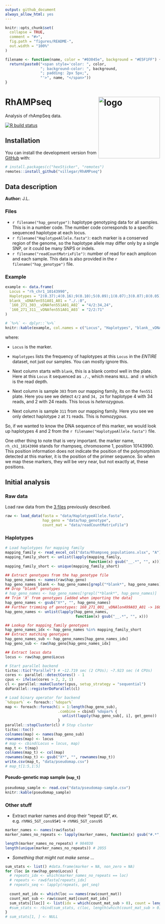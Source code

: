 ```yaml
---
output: github_document
always_allow_html: yes
---
```

<!-- README.md is generated from README.Rmd. Please edit that file -->
```r
knitr::opts_chunk$set(
  collapse = TRUE,
  comment = "#>",
  fig.path = "figures/README-",
  out.width = "100%"
)
```

```r
filename <- function(name, color = "#03045e", background = "#E5F1FF") {
  return(paste0("<span style='color: ", color, 
                "; background-color: ", background,
                "; padding: 2px 5px;", 
                "'>", name, "</span>"))
}
```
# RhAMPseq <img src="https://raw.githubusercontent.com/villegar/RhAMPseq/master/inst/images/logo.png" alt="logo" align="right" height=200px/>
Analysis of rhAmpSeq data.

<!-- badges: start -->
  [![R build status](https://github.com/villegar/RhAMPseq/workflows/R-CMD-check/badge.svg)](https://github.com/villegar/RhAMPseq/actions)
  <!-- badges: end -->
  
## Installation

<!-- You can install the released version of RhAMPseq from [CRAN](https://CRAN.R-project.org) with: -->

<!-- ``` r -->
<!-- install.packages("RhAMPseq") -->
<!-- ``` -->

<!-- And the development version from [GitHub](https://github.com/) with: -->

You can install the development version from [GitHub](https://github.com/) with:
``` r
# install.packages(c("hexSticker", "remotes")
remotes::install_github("villegar/RhAMPseq")
```

## Data description
**Author:** J.L.

### Files
- `r filename("hap_genotype")`: haplotype genotyping data for all samples. This is in a number code. 
The number code corresponds to a specific sequenced haplotype at each locus. 
- `r filename("HaplotypeAllele.fasta")`: each marker is a conserved region of the genome, so the haplotype allele may differ only by a single SNP, or it could be many SNPS or indels.  
- `r filename("readCountMatrixFile")`: number of read for each amplicon and each sample.  This data is also provided in the `r  filename("hap_genotype")` file.

### Example
```r
example <- data.frame(
  Locus	= "rh_chr1_10143990",
  Haplotypes = "2(0.37);4(0.16);9(0.10);5(0.09);1(0.07);3(0.07);8(0.05);13(0.04);6(0.03);7(0.03);",
  blank__vDNAfen551A01_A01 = "./.:0",
  `160_271_303__vDNAfen551A01_A02` = "4/2:34,24",
  `160_271_311__vDNAfen551A01_A03` = "2/2:71"
)

# `%>%` <- dplyr::`%>%`
knitr::kable(example, col.names = c("Locus", "Haplotypes", "blank__vDNAfen551A01_A01", "160_271_303__vDNAfen551A01_A02", "160_271_311__vDNAfen551A01_A03"))
```

where:

- `Locus` is the marker.  

- `Haplotypes` lists the frequency of haplotypes at this `Locus` in the _ENTIRE_ dataset, not just our samples. You can mostly ignore this.

- Next column starts with `blank`, this is a blank control well in the plate. Here at this `Locus` it sequenced as `./.`, which means `NULL`.  and `:0` which is the read depth.  

- Next column is sample `303` from our mapping family, its on the `fen551` plate.  Here you see we detect `4/2` and `34, 24` for haplotype 4 with 34 reads, and 2 with 24 reads. This locus is _heterozygous_.

- Next column is sample `311` from our mapping family.  Here you see we only detect haplotype `2` at `71` reads. This is _homozygous_. 

So, if we wanted to know the DNA sequence of this marker, we would look up haplotypes 4 and 2 from the `r filename("HaplotypeAllele.fasta")` file.  

One other thing to note that is very important.  the marker name, `rh_ch1_10143990` stands for rhampseq, chromosome 1, position 10143990.  This position information does not indicate the position of the polymorphism detected at this marker, it is the position of the primer sequence.  So when we map these markers, they will be very near, but not exactly at, these positions.  

## Initial analysis

### Raw data 
Load raw data from the [3 files](#files) previously described.

```r
raw <- load_data(fasta = "data/HaplotypeAllele.fasta", 
                 hap_geno = "data/hap_genotype",
                 count_mat = "data/readCountMatrixFile")
```

### Haplotypes
```r
# Load haplotypes for mapping family
mapping_family <- read_excel_col("data/Rhampseq_populations.xlsx", "A")
mapping_family_short <- unlist(lapply(mapping_family, 
                                      function(x) gsub("__.*", "", x)))
mapping_family_short <- unique(mapping_family_short)

## Extract genotypes from the hap_genotype file
hap_geno_names <- names(raw$hap_geno)
hap_geno_names_blank <- hap_geno_names[grepl("*blank*", hap_geno_names)]
## Drop "blank" genotypes
# hap_geno_names <- hap_geno_names[!grepl("*blank*", hap_geno_names)]
## Trim 'X' from genotypes [added when importing the data]
hap_geno_names <- gsub("X*", "", hap_geno_names)
## Further trimming of genotypes: 160_271_001__vDNAlon499A03_A01 -> 160_271_001
hap_geno_names <- unlist(lapply(hap_geno_names, 
                                function(x) gsub("__.*", "", x)))

## Lookup for mapping_family genotypes
hap_geno_names_idx <- hap_geno_names %in% mapping_family_short
## Extract matching genotypes
hap_geno_names_sub <- hap_geno_names[hap_geno_names_idx]
hap_geno_sub <- raw$hap_geno[hap_geno_names_idx]

## Extract locus data
locus <- raw$hap_geno$Locus

# Start parallel backend
tictoc::tic("Parallel") # ~12.719 sec (2 CPUs); ~7.923 sec (4 CPUs)
cores <- parallel::detectCores() - 1
cpus <- ifelse(cores > 2, 2, 1)
cl <- parallel::makeCluster(cpus, setup_strategy = "sequential")
doParallel::registerDoParallel(cl)

# Load binary operator for backend
`%dopar%` <- foreach::`%dopar%`
map <- foreach::foreach(i = 1:length(hap_geno_sub), 
                        .combine = cbind) %dopar% {
                          unlist(lapply(hap_geno_sub[, i], get_geno))
                        }
parallel::stopCluster(cl) # Stop cluster
tictoc::toc()
colnames(map) <- names(hap_geno_sub)
rownames(map) <- locus
# map <- cbind(Locus = locus, map)
map_t <- t(map)
colnames(map_t) <- col(map)
rownames(map_t) <- gsub("X*", "", rownames(map_t))
write.csv(map_t, "data/pseudomap.csv")
# map_t[1:5,1:5]
```
#### Pseudo-genetic map sample (`map_t`)

```r
pseudomap_sample <- read.csv("data/pseudomap-sample.csv")
knitr::kable(pseudomap_sample)
```

### Other stuff
- Extract marker names and drop their "repeat ID", `#X`.
e.g. `rhMAS_5GT_cons95#1` -> `rhMAS_5GT_cons95`

```r
marker_names <- names(raw$fasta)
marker_names_no_repeats <- lapply(marker_names, function(x) gsub("#.*", "", x))

length(marker_names_no_repeats) # 984030
length(unique(marker_names_no_repeats)) # 2055
```

- _Something that might not make sense ..._

```r
sum_stats <- list() #data.frame(marker = NA, non_zero = NA)
for (loc in raw$hap_geno$Locus) {
  # repeats_idx <- which(marker_names_no_repeats == loc)
  # repeats <- raw$fasta[repeats_idx]
  # repeats_seq <- lapply(repeats, get_seq)
  
  count_mat_idx <- which(loc == names(raw$count_mat))
  count_mat_sub <- raw$count_mat[count_mat_idx]
  sum_stats[[loc]] <- list(idx = which(count_mat_sub > 0), count = length(unlist(count_mat_sub)))
  #sum_stats <- rbind(sum_stats, c(loc, length(which(count_mat_sub > 0))))
}
# sum_stats[1, ] <- NULL
```

